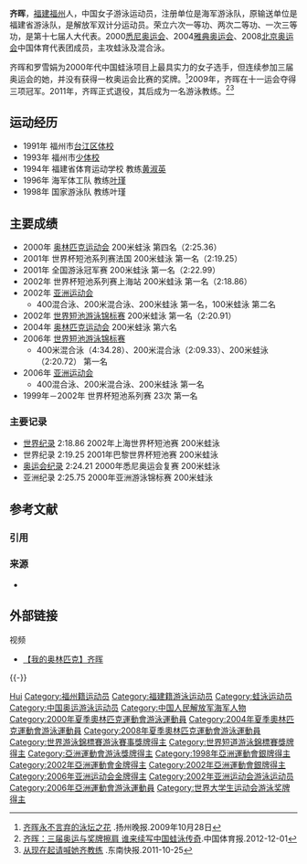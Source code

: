 {{noteTA|G1=Aquatics}}
{{Infobox Swimmer
|swimmername = 齐晖
|image =
|imagesize =
|caption =
|fullname = 齐晖
|nicknames =
|nationality = {{PRC}}
|strokes = 蛙泳、混合泳
|club = 海军游泳队
|collegeteam =
|birth_date = {{Birth date and age|1981|10|9}}
|birth_place = {{PRC}}[[福建省|福建省]][[福州市|福州市]]
|height = 177 cm
|weight = 62 kg
|medaltemplates =
{{MedalCompetition|[[世界短池游泳锦标赛|世界短池游泳锦标赛]]}}
{{MedalGold |[[2002年世界短池游泳锦标赛|2002 莫斯科]] | 200 蛙 }}
{{MedalGold |[[2006年世界短池游泳锦标赛|2006 上海]] | 200 蛙 }}
{{MedalGold |[[2006年世界短池游泳锦标赛|2006 上海]] | 200 混 }}
{{MedalGold |[[2006年世界短池游泳锦标赛|2006 上海]] | 400 混 }}
{{MedalCompetition|[[亚洲运动会|亚洲运动会]]}}
{{MedalGold |[[2002年亚洲运动会|2002 釜山]] | 200 蛙 }}
{{MedalGold |[[2002年亚洲运动会|2002 釜山]] | 200 混 }}
{{MedalGold |[[2002年亚洲运动会|2002 釜山]] | 400 混 }}
{{MedalGold |[[2006年亚洲运动会|2006 多哈]] | 200 蛙 }}
{{MedalGold |[[2006年亚洲运动会|2006 多哈]] | 200 混 }}
{{MedalGold |[[2006年亚洲运动会|2006 多哈]] | 400 混 }}
{{MedalSilver |[[2002年亚洲运动会|2002 釜山]] | 100 蛙 }}
}}

'''齐晖'''{{BD|1981年|10月9日|||Q齐}}，[[福建|福建]][[福州|福州]]人，中国女子游泳运动员，注册单位是海军游泳队，原输送单位是福建省游泳队，是解放军双计分运动员。荣立六次一等功、两次二等功、一次三等功，是第十七届人大代表。2000[[2000年夏季奥林匹克运动会|悉尼奥运会]]、2004[[2004年夏季奥林匹克运动会|雅典奥运会]]、2008[[2008年夏季奥林匹克运动会|北京奥运会]]中国体育代表团成员，主攻蛙泳及混合泳。

齐晖和罗雪娟为2000年代中国蛙泳项目上最具实力的女子选手，但连续参加三届奥运会的她，并没有获得一枚奥运会比赛的奖牌。<ref>[http://www.yznews.com.cn/yzwb/html/2009-10/28/content_55023.htm 齐晖永不言弃的泳坛之花] {{Wayback|url=http://www.yznews.com.cn/yzwb/html/2009-10/28/content_55023.htm |date=20160305010640 }}.扬州晚报.2009年10月28日</ref>2009年，齐晖在十一运会夺得三项冠军。2011年，齐晖正式退役，其后成为一名游泳教练。<ref>[http://sports.sina.com.cn/o/2012-12-01/09276319014.shtml 齐晖：三届奥运与奖牌擦肩 谁来续写中国蛙泳传奇].中国体育报.2012-12-01</ref><ref>[http://sports.163.com/11/1025/05/7H6IBCG80005227R.html 从现在起请喊她齐教练] {{Wayback|url=http://sports.163.com/11/1025/05/7H6IBCG80005227R.html |date=20160305022100 }}.东南快报.2011-10-25</ref>

== 运动经历 ==
* 1991年 福州市[[台江区|台江区]][[体校|体校]]
* 1993年 福州市[[少体校|少体校]]
* 1994年 福建省体育运动学校 教练[[黄淑英|黄淑英]]
* 1996年 海军体工队 教练[[叶瑾|叶瑾]]
* 1998年 国家游泳队 教练叶瑾

== 主要成绩 ==
* 2000年 [[悉尼奥运会|奥林匹克运动会]] 200米蛙泳 第四名（2:25.36）
* 2001年 世界杯短池系列赛法国 200米蛙泳 第一名（2:19.25）
* 2001年 全国游泳冠军赛 200米蛙泳 第一名（2:22.99）
* 2002年 世界杯短池系列赛上海站 200米蛙泳 第一名（2:18.86）
* 2002年 [[2002年亚洲运动会|亚洲运动会]]
** 400混合泳、200米混合泳、200米蛙泳 第一名，100米蛙泳 第二名
* 2002年 [[2002年世界短池游泳锦标赛|世界短池游泳锦标赛]] 200米蛙泳 第一名（2:20.91）
* 2004年 [[2004年夏季奥林匹克运动会|奥林匹克运动会]] 200米蛙泳 第六名
* 2006年 [[2006年世界短池游泳锦标赛|世界短池游泳锦标赛]]
** 400米混合泳（4:34.28）、200米混合泳（2:09.33）、200米蛙泳（2:20.72） 第一名
* 2006年 [[2006年亚洲运动会|亚洲运动会]]
** 400混合泳、200米混合泳、200米蛙泳 第一名
* 1999年－2002年 世界杯短池系列赛 23次 第一名

=== 主要记录 ===
* [[世界纪录|世界纪录]] 2:18.86 2002年上海世界杯短池赛 200米蛙泳
* 世界纪录 2:19.25 2001年巴黎世界杯短池赛 200米蛙泳
* [[奥运会纪录|奥运会纪录]] 2:24.21 2000年悉尼奥运会复赛 200米蛙泳
* 亚洲纪录 2:25.75 2000年亚洲游泳锦标赛 200米蛙泳

== 参考文献 ==
=== 引用 ===
{{Reflist|2}}

=== 来源 ===
* {{cite web |url = http://2008teamchina.olympic.cn/index.php/personview/persons/773 |title = 2008北京奥运会中国体育代表团成员名录 |accessdate=2009-08-31 |publisher=[[中国奥委会|中国奥委会]]}}

== 外部链接 ==
; 视频
* [http://jilu.cntv.cn/people/wodeaolinpike/classpage/video/20091119/100011.shtml 【我的奥林匹克】齐晖]

{{-}}
{{2008 China Olympic Swimming Team}}
{{2004 China Olympic Swimming Team}}
{{亚洲运动会游泳比赛女子200米蛙泳冠军}}
{{中国人民解放军海军}}

{{Authority control}}
{{DEFAULTSORT:Qi齐}}
[[Category:齊姓|Hui]]
[[Category:福州籍运动员|Category:福州籍运动员]]
[[Category:福建籍游泳运动员|Category:福建籍游泳运动员]]
[[Category:蛙泳运动员|Category:蛙泳运动员]]
[[Category:中国奥运游泳运动员|Category:中国奥运游泳运动员]]
[[Category:中国人民解放军海军人物|Category:中国人民解放军海军人物]]
[[Category:2000年夏季奧林匹克運動會游泳運動員|Category:2000年夏季奧林匹克運動會游泳運動員]]
[[Category:2004年夏季奧林匹克運動會游泳運動員|Category:2004年夏季奧林匹克運動會游泳運動員]]
[[Category:2008年夏季奧林匹克運動會游泳運動員|Category:2008年夏季奧林匹克運動會游泳運動員]]
[[Category:世界游泳錦標賽游泳賽事獎牌得主|Category:世界游泳錦標賽游泳賽事獎牌得主]]
[[Category:世界短道游泳錦標賽獎牌得主|Category:世界短道游泳錦標賽獎牌得主]]
[[Category:亞洲運動會游泳獎牌得主|Category:亞洲運動會游泳獎牌得主]]
[[Category:1998年亞洲運動會銀牌得主|Category:1998年亞洲運動會銀牌得主]]
[[Category:2002年亞洲運動會金牌得主|Category:2002年亞洲運動會金牌得主]]
[[Category:2002年亞洲運動會銀牌得主|Category:2002年亞洲運動會銀牌得主]]
[[Category:2006年亚洲运动会金牌得主|Category:2006年亚洲运动会金牌得主]]
[[Category:2002年亚洲运动会游泳运动员|Category:2002年亚洲运动会游泳运动员]]
[[Category:2006年亞洲運動會游泳運動員|Category:2006年亞洲運動會游泳運動員]]
[[Category:世界大学生运动会游泳奖牌得主|Category:世界大学生运动会游泳奖牌得主]]